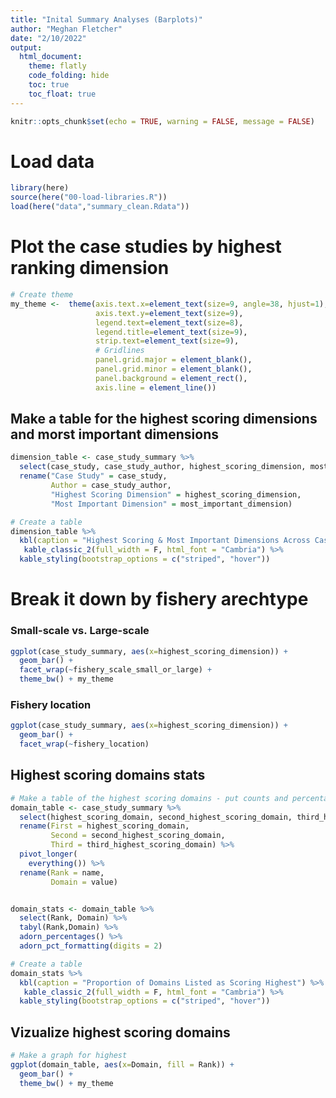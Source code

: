 ```yaml
---
title: "Inital Summary Analyses (Barplots)"
author: "Meghan Fletcher"
date: "2/10/2022"
output: 
  html_document:
    theme: flatly
    code_folding: hide
    toc: true
    toc_float: true
---
```


```r
knitr::opts_chunk$set(echo = TRUE, warning = FALSE, message = FALSE)

```

# Load data

```r
library(here)
source(here("00-load-libraries.R"))
load(here("data","summary_clean.Rdata")) 
```

################################################################################################

# Plot the case studies by highest ranking dimension

```r
# Create theme
my_theme <-  theme(axis.text.x=element_text(size=9, angle=38, hjust=1),
                   axis.text.y=element_text(size=9),
                   legend.text=element_text(size=8),
                   legend.title=element_text(size=9),
                   strip.text=element_text(size=9),
                   # Gridlines
                   panel.grid.major = element_blank(), 
                   panel.grid.minor = element_blank(),
                   panel.background = element_rect(), 
                   axis.line = element_line())
```


## Make a table for the highest scoring dimensions and morst important dimensions

```r
dimension_table <- case_study_summary %>% 
  select(case_study, case_study_author, highest_scoring_dimension, most_important_dimension) %>% 
  rename("Case Study" = case_study,
         Author = case_study_author,
         "Highest Scoring Dimension" = highest_scoring_dimension,
         "Most Important Dimension" = most_important_dimension)

# Create a table
dimension_table %>% 
  kbl(caption = "Highest Scoring & Most Important Dimensions Across Case Studies") %>% 
   kable_classic_2(full_width = F, html_font = "Cambria") %>% 
  kable_styling(bootstrap_options = c("striped", "hover"))
```



# Break it down by fishery arechtype

### Small-scale vs. Large-scale
```r
ggplot(case_study_summary, aes(x=highest_scoring_dimension)) +
  geom_bar() +
  facet_wrap(~fishery_scale_small_or_large) +
  theme_bw() + my_theme
```


### Fishery location
```r
ggplot(case_study_summary, aes(x=highest_scoring_dimension)) +
  geom_bar() +
  facet_wrap(~fishery_location)
```


## Highest scoring domains stats

```r
# Make a table of the highest scoring domains - put counts and percentages into table 
domain_table <- case_study_summary %>% 
  select(highest_scoring_domain, second_highest_scoring_domain, third_highest_scoring_domain) %>% 
  rename(First = highest_scoring_domain,
         Second = second_highest_scoring_domain,
         Third = third_highest_scoring_domain) %>% 
  pivot_longer(
    everything()) %>% 
  rename(Rank = name,
         Domain = value)


domain_stats <- domain_table %>% 
  select(Rank, Domain) %>% 
  tabyl(Rank,Domain) %>%
  adorn_percentages() %>% 
  adorn_pct_formatting(digits = 2) 

# Create a table
domain_stats %>% 
  kbl(caption = "Proportion of Domains Listed as Scoring Highest") %>% 
   kable_classic_2(full_width = F, html_font = "Cambria") %>% 
  kable_styling(bootstrap_options = c("striped", "hover"))
```


## Vizualize highest scoring domains

```r
# Make a graph for highest 
ggplot(domain_table, aes(x=Domain, fill = Rank)) +
  geom_bar() +
  theme_bw() + my_theme
  
```









